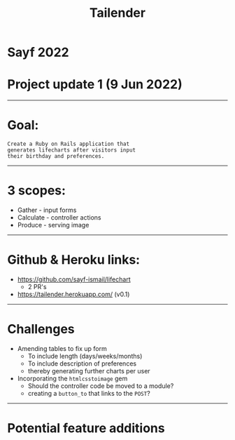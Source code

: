 
<Header>

# Tailender

</Header>

<Footer>

# Sayf 2022

</Footer>

# Project update 1 (9 Jun 2022)

---

# Goal:
``` 
Create a Ruby on Rails application that 
generates lifecharts after visitors input 
their birthday and preferences.
```

---

# 3 scopes:

<Steps>

- Gather - input forms
- Calculate - controller actions
- Produce - serving image

</Steps>

---

# Github & Heroku links:

- https://github.com/sayf-ismail/lifechart
  - 2 PR's
- https://tailender.herokuapp.com/ (v0.1)

---

# Challenges

<Steps>

- Amending tables to fix up form
  - To include length (days/weeks/months)
  - To include description of preferences
  - thereby generating further charts per user
- Incorporating the `htmlcsstoimage` gem
  - Should the controller code be moved to a module?
  - creating a `button_to` that links to the `POST`?

</Steps>

---

# Potential feature additions

